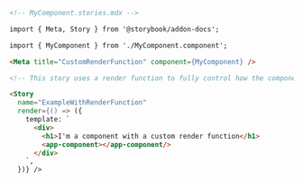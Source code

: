 ```md
<!-- MyComponent.stories.mdx -->

import { Meta, Story } from '@storybook/addon-docs';

import { MyComponent } from './MyComponent.component';

<Meta title="CustomRenderFunction" component={MyComponent} />

<!-- This story uses a render function to fully control how the component renders. -->

<Story 
  name="ExampleWithRenderFunction"
  render={() => ({
    template: `
      <div>
        <h1>I'm a component with a custom render function</h1>
        <app-component></app-component/>
      </div>
    `,
  })} />
```